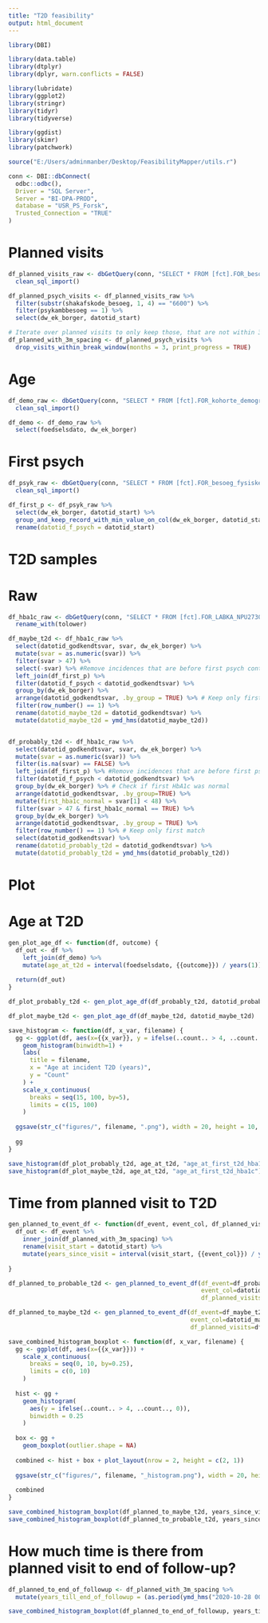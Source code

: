 ```yaml
---
title: "T2D feasibility"
output: html_document
---
```


```r
library(DBI)

library(data.table)
library(dtplyr)
library(dplyr, warn.conflicts = FALSE)

library(lubridate)
library(ggplot2)
library(stringr)
library(tidyr)
library(tidyverse)

library(ggdist)
library(skimr)
library(patchwork)

source("E:/Users/adminmanber/Desktop/FeasibilityMapper/utils.r")
```

```r
conn <- DBI::dbConnect(
  odbc::odbc(),
  Driver = "SQL Server",
  Server = "BI-DPA-PROD",
  database = "USR_PS_Forsk",
  Trusted_Connection = "TRUE"
)
```

##################
# Planned visits #
##################
```r
df_planned_visits_raw <- dbGetQuery(conn, "SELECT * FROM [fct].FOR_besoeg_fysiske_fremmoeder") %>% 
  clean_sql_import()

df_planned_psych_visits <- df_planned_visits_raw %>% 
  filter(substr(shakafskode_besoeg, 1, 4) == "6600") %>% 
  filter(psykambbesoeg == 1) %>% 
  select(dw_ek_borger, datotid_start)

```


```r
# Iterate over planned visits to only keep those, that are not within 3 months from last prediction
df_planned_with_3m_spacing <- df_planned_psych_visits %>% 
  drop_visits_within_break_window(months = 3, print_progress = TRUE)

```

#######
# Age #
#######
```r
df_demo_raw <- dbGetQuery(conn, "SELECT * FROM [fct].FOR_kohorte_demografi") %>% 
  clean_sql_import()

df_demo <- df_demo_raw %>% 
  select(foedselsdato, dw_ek_borger)

```


###############
# First psych #
###############
```r
df_psyk_raw <- dbGetQuery(conn, "SELECT * FROM [fct].FOR_besoeg_fysiske_fremmoeder") %>% 
  clean_sql_import()

df_first_p <- df_psyk_raw %>% 
  select(dw_ek_borger, datotid_start) %>% 
  group_and_keep_record_with_min_value_on_col(dw_ek_borger, datotid_start) %>% 
  rename(datotid_f_psych = datotid_start)

```


###############
# T2D samples #
###############
# Raw
```r
df_hba1c_raw <- dbGetQuery(conn, "SELECT * FROM [fct].FOR_LABKA_NPU27300_HbA1c") %>% 
  rename_with(tolower)
```

```r
df_maybe_t2d <- df_hba1c_raw %>% 
  select(datotid_godkendtsvar, svar, dw_ek_borger) %>% 
  mutate(svar = as.numeric(svar)) %>% 
  filter(svar > 47) %>% 
  select(-svar) %>% #Remove incidences that are before first psych contact
  left_join(df_first_p) %>% 
  filter(datotid_f_psych < datotid_godkendtsvar) %>% 
  group_by(dw_ek_borger) %>% 
  arrange(datotid_godkendtsvar, .by_group = TRUE) %>% # Keep only first row
  filter(row_number() == 1) %>% 
  rename(datotid_maybe_t2d = datotid_godkendtsvar) %>%
  mutate(datotid_maybe_t2d = ymd_hms(datotid_maybe_t2d)) 


df_probably_t2d <- df_hba1c_raw %>% 
  select(datotid_godkendtsvar, svar, dw_ek_borger) %>% 
  mutate(svar = as.numeric(svar)) %>% 
  filter(is.na(svar) == FALSE) %>%  
  left_join(df_first_p) %>% #Remove incidences that are before first psych contact
  filter(datotid_f_psych < datotid_godkendtsvar) %>% 
  group_by(dw_ek_borger) %>% # Check if first HbA1c was normal
  arrange(datotid_godkendtsvar, .by_group=TRUE) %>% 
  mutate(first_hba1c_normal = svar[1] < 48) %>% 
  filter(svar > 47 & first_hba1c_normal == TRUE) %>% 
  group_by(dw_ek_borger) %>% 
  arrange(datotid_godkendtsvar, .by_group = TRUE) %>% 
  filter(row_number() == 1) %>% # Keep only first match
  select(datotid_godkendtsvar) %>% 
  rename(datotid_probably_t2d = datotid_godkendtsvar) %>% 
  mutate(datotid_probably_t2d = ymd_hms(datotid_probably_t2d))

```


########
# Plot #
######## 
##############
# Age at T2D #
##############
```r
gen_plot_age_df <- function(df, outcome) {
  df_out <- df %>% 
    left_join(df_demo) %>% 
    mutate(age_at_t2d = interval(foedselsdato, {{outcome}}) / years(1))
  
  return(df_out)
}

df_plot_probably_t2d <- gen_plot_age_df(df_probably_t2d, datotid_probably_t2d)

df_plot_maybe_t2d <- gen_plot_age_df(df_maybe_t2d, datotid_maybe_t2d)
```

```r
save_histogram <- function(df, x_var, filename) {
  gg <- ggplot(df, aes(x={{x_var}}, y = ifelse(..count.. > 4, ..count.., 0))) +
    geom_histogram(binwidth=1) +
    labs(
      title = filename,
      x = "Age at incident T2D (years)",
      y = "Count"
    ) +
    scale_x_continuous(
      breaks = seq(15, 100, by=5),
      limits = c(15, 100)
    )
  
  ggsave(str_c("figures/", filename, ".png"), width = 20, height = 10, dpi = 100, units = "in")
  
  gg
}

save_histogram(df_plot_probably_t2d, age_at_t2d, "age_at_first_t2d_hba1c_after_normal_hba1c")
save_histogram(df_plot_maybe_t2d, age_at_t2d, "age_at_first_t2d_hba1c")

```


##################################
# Time from planned visit to T2D #
##################################
```r
gen_planned_to_event_df <- function(df_event, event_col, df_planned_visits) {
  df_out <- df_event %>% 
    inner_join(df_planned_with_3m_spacing) %>%
    rename(visit_start = datotid_start) %>% 
    mutate(years_since_visit = interval(visit_start, {{event_col}}) / years(1))
  
}

df_planned_to_probable_t2d <- gen_planned_to_event_df(df_event=df_probably_t2d, 
                                                      event_col=datotid_probably_t2d, 
                                                      df_planned_visits=df_planned_psych_visits)

df_planned_to_maybe_t2d <- gen_planned_to_event_df(df_event=df_maybe_t2d, 
                                                   event_col=datotid_maybe_t2d, 
                                                   df_planned_visits=df_planned_psych_visits)

```


```r
save_combined_histogram_boxplot <- function(df, x_var, filename) {
  gg <- ggplot(df, aes(x={{x_var}})) +
    scale_x_continuous(
      breaks = seq(0, 10, by=0.25),
      limits = c(0, 10)
    )
  
  hist <- gg +
    geom_histogram(
      aes(y = ifelse(..count.. > 4, ..count.., 0)),
      binwidth = 0.25
    ) 
  
  box <- gg +
    geom_boxplot(outlier.shape = NA)
  
  combined <- hist + box + plot_layout(nrow = 2, height = c(2, 1))
  
  ggsave(str_c("figures/", filename, "_histogram.png"), width = 20, height = 20, dpi = 100, units = "in")
  
  combined
}

save_combined_histogram_boxplot(df_planned_to_maybe_t2d, years_since_visit, "years_until_maybe_t2d_for_visit_histogram")
save_combined_histogram_boxplot(df_planned_to_probable_t2d, years_since_visit, "years_until_probable_t2d_for_visit_histogram")

```

# How much time is there from planned visit to end of follow-up?
```r
df_planned_to_end_of_followup <- df_planned_with_3m_spacing %>% 
  mutate(years_till_end_of_followup = (as.period(ymd_hms("2020-10-28 00:00:00") - datotid_start)) / years(1))

save_combined_histogram_boxplot(df_planned_to_end_of_followup, years_till_end_of_followup, "years_from_visit_to_end_of_followup")
```


